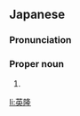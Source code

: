 ==Japanese==
{{ja-kanjitab|ひで|たか}}

===Pronunciation===
{{ja-pron|ひでたか}}

===Proper noun===
{{ja-pos|proper|ひでたか}}

# {{given name|male|lang=ja|sort=ひでたか}}

[[li:英隆]]